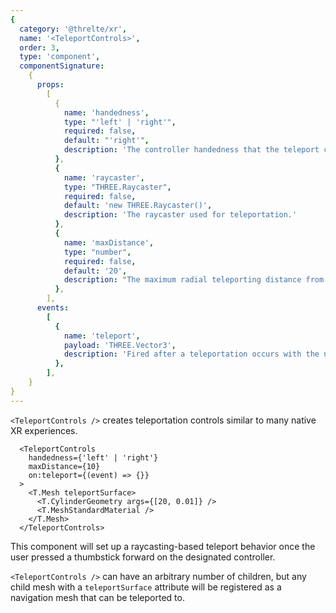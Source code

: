 ```yaml
---
{
  category: '@threlte/xr',
  name: '<TeleportControls>',
  order: 3,
  type: 'component',
  componentSignature:
    {
      props:
        [
          {
            name: 'handedness',
            type: "'left' | 'right'",
            required: false,
            default: "'right'",
            description: 'The controller handedness that the teleport controls is linked to.'
          },
          {
            name: 'raycaster',
            type: "THREE.Raycaster",
            required: false,
            default: 'new THREE.Raycaster()',
            description: 'The raycaster used for teleportation.'
          },
          {
            name: 'maxDistance',
            type: "number",
            required: false,
            default: '20',
            description: "The maximum radial teleporting distance from the user's current origin, in meters."
          },
        ],
      events:
        [
          {
            name: 'teleport',
            payload: 'THREE.Vector3',
            description: 'Fired after a teleportation occurs with the new location as the payload.'
          },
        ],
    }
}
---
```


`<TeleportControls />` creates teleportation controls similar to many native XR experiences.

```svelte
  <TeleportControls
    handedness={'left' | 'right'}
    maxDistance={10}
    on:teleport={(event) => {}} 
  >
    <T.Mesh teleportSurface>
      <T.CylinderGeometry args={[20, 0.01]} />
      <T.MeshStandardMaterial />
    </T.Mesh>
  </TeleportControls>
```

This component will set up a raycasting-based teleport behavior once the user pressed a thumbstick forward on the designated controller.

`<TeleportControls />` can have an arbitrary number of children, but any child mesh with a `teleportSurface` attribute will be registered as a navigation mesh that can be teleported to.

<Example path="xr/teleport-controls" />
